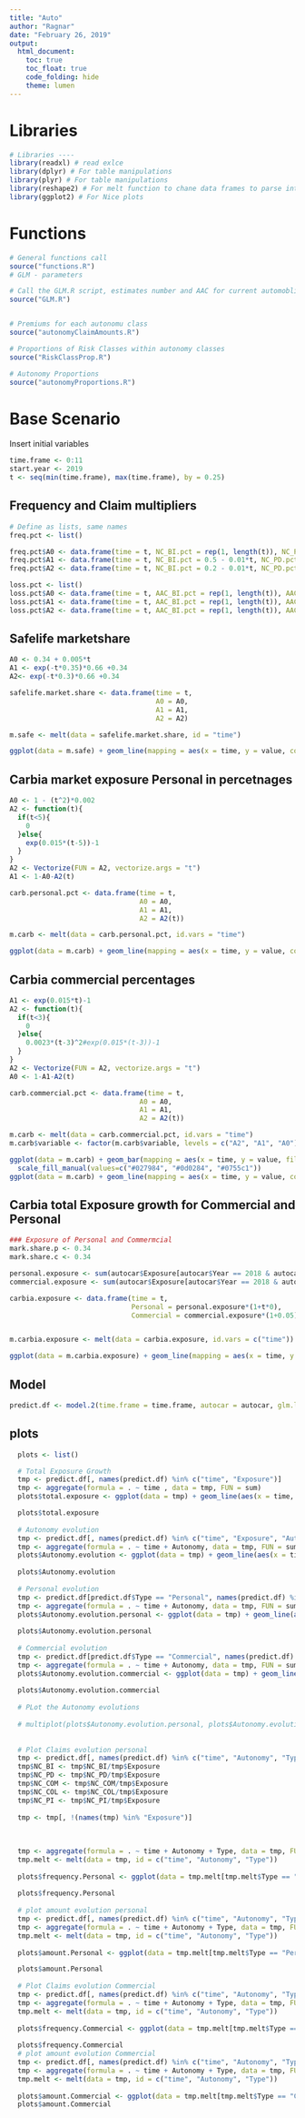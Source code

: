 ```yaml
---
title: "Auto"
author: "Ragnar"
date: "February 26, 2019"
output: 
  html_document:
    toc: true
    toc_float: true
    code_folding: hide
    theme: lumen
---
```


# Libraries

```r
# Libraries ----
library(readxl) # read exlce
library(dplyr) # For table manipulations
library(plyr) # For table manipulations
library(reshape2) # For melt function to chane data frames to parse into ggplot functions
library(ggplot2) # For Nice plots
```

# Functions
```r


# General functions call
source("functions.R")
# GLM - parameters

# Call the GLM.R script, estimates number and AAC for current automoblies. Also
source("GLM.R")


# Premiums for each autonomu class
source("autonomyClaimAmounts.R")

# Proportions of Risk Classes within autonomy classes
source("RiskClassProp.R")

# Autonomy Proportions
source("autonomyProportions.R")

```


# Base Scenario

Insert initial variables

```r
time.frame <- 0:11
start.year <- 2019
t <- seq(min(time.frame), max(time.frame), by = 0.25)
```


## Frequency and Claim multipliers
```r
# Define as lists, same names 
freq.pct <- list()

freq.pct$A0 <- data.frame(time = t, NC_BI.pct = rep(1, length(t)), NC_PD.pct = rep(1, length(t)), NC_COM.pct = rep(1, length(t)), NC_COL.pct = rep(1, length(t)), NC_PI.pct = rep(1, length(t)))
freq.pct$A1 <- data.frame(time = t, NC_BI.pct = 0.5 - 0.01*t, NC_PD.pct = 0.5 - 0.01*t, NC_COM.pct = rep(1, length(t)), NC_COL.pct = 0.5 - 0.01*t, NC_PI.pct = 0.5 - 0.01*t)
freq.pct$A2 <- data.frame(time = t, NC_BI.pct = 0.2 - 0.01*t, NC_PD.pct = 0.2 - 0.01*t, NC_COM.pct = rep(1, length(t)), NC_COL.pct = 0.2 - 0.01*t, NC_PI.pct = 0.2 - 0.01*t)

loss.pct <- list()
loss.pct$A0 <- data.frame(time = t, AAC_BI.pct = rep(1, length(t)), AAC_PD.pct = rep(1, length(t)), AAC_COM.pct = rep(1, length(t)), AAC_COL.pct = rep(1, length(t)), AAC_PI.pct = rep(1, length(t)))
loss.pct$A1 <- data.frame(time = t, AAC_BI.pct = rep(1, length(t)), AAC_PD.pct = rep(1, length(t)), AAC_COM.pct = rep(1.3, length(t)), AAC_COL.pct = rep(1.3, length(t)), AAC_PI.pct = rep(1, length(t)))
loss.pct$A2 <- data.frame(time = t, AAC_BI.pct = rep(1, length(t)), AAC_PD.pct = rep(1, length(t)), AAC_COM.pct = rep(1.5, length(t)), AAC_COL.pct = rep(1.5, length(t)), AAC_PI.pct = rep(1, length(t)))

```


## Safelife marketshare

```r
A0 <- 0.34 + 0.005*t
A1 <- exp(-t*0.35)*0.66 +0.34
A2<- exp(-t*0.3)*0.66 +0.34

safelife.market.share <- data.frame(time = t,
                                    A0 = A0,
                                    A1 = A1,
                                    A2 = A2)

m.safe <- melt(data = safelife.market.share, id = "time")

ggplot(data = m.safe) + geom_line(mapping = aes(x = time, y = value, color = variable))


```



## Carbia market exposure Personal in percetnages

```r

A0 <- 1 - (t^2)*0.002
A2 <- function(t){
  if(t<5){
    0
  }else{
    exp(0.015*(t-5))-1
  }
}
A2 <- Vectorize(FUN = A2, vectorize.args = "t")
A1 <- 1-A0-A2(t)

carb.personal.pct <- data.frame(time = t,
                                A0 = A0,
                                A1 = A1,
                                A2 = A2(t))

m.carb <- melt(data = carb.personal.pct, id.vars = "time")

ggplot(data = m.carb) + geom_line(mapping = aes(x = time, y = value, color = variable))


```

## Carbia commercial percentages

```r
A1 <- exp(0.015*t)-1
A2 <- function(t){
  if(t<3){
    0
  }else{
    0.0023*(t-3)^2#exp(0.015*(t-3))-1
  }
}
A2 <- Vectorize(FUN = A2, vectorize.args = "t")
A0 <- 1-A1-A2(t)

carb.commercial.pct <- data.frame(time = t,
                                A0 = A0,
                                A1 = A1,
                                A2 = A2(t))

m.carb <- melt(data = carb.commercial.pct, id.vars = "time")
m.carb$variable <- factor(m.carb$variable, levels = c("A2", "A1", "A0"), ordered = T)

ggplot(data = m.carb) + geom_bar(mapping = aes(x = time, y = value, fill = variable) , stat = "identity") + 
  scale_fill_manual(values=c("#027984", "#0d0284", "#0755c1"))
ggplot(data = m.carb) + geom_line(mapping = aes(x = time, y = value, color = variable))

```


## Carbia total Exposure growth for Commercial and Personal

```r
### Exposure of Personal and Commermcial
mark.share.p <- 0.34
mark.share.c <- 0.34

personal.exposure <- sum(autocar$Exposure[autocar$Year == 2018 & autocar$Qtr == 4 & autocar$Type == "Personal"])/mark.share.p
commercial.exposure <- sum(autocar$Exposure[autocar$Year == 2018 & autocar$Qtr == 4 & autocar$Type == "Commercial"])/mark.share.c 

carbia.exposure <- data.frame(time = t,
                              Personal = personal.exposure*(1+t*0),
                              Commercial = commercial.exposure*(1+0.05)^t)


m.carbia.exposure <- melt(data = carbia.exposure, id.vars = c("time"))

ggplot(data = m.carbia.exposure) + geom_line(mapping = aes(x = time, y = value, color = variable))


```


## Model


```r


predict.df <- model.2(time.frame = time.frame, autocar = autocar, glm.list = glm$rd, safelife.market.share = safelife.market.share, carbia.exposure = carbia.exposure, carb.commercial.pct = carb.commercial.pct, carb.personal.pct = carb.personal.pct, freq.pct = freq.pct, loss.pct = loss.pct)


```



## plots
```r
  plots <- list()

  # Total Exposure Growth
  tmp <- predict.df[, names(predict.df) %in% c("time", "Exposure")]
  tmp <- aggregate(formula = . ~ time , data = tmp, FUN = sum)
  plots$total.exposure <- ggplot(data = tmp) + geom_line(aes(x = time, y = Exposure)) + ggtitle("Total Exposure evolution") + theme(plot.title = element_text(size = 10))

  plots$total.exposure
  
  # Autonomy evolution
  tmp <- predict.df[, names(predict.df) %in% c("time", "Exposure", "Autonomy")]
  tmp <- aggregate(formula = . ~ time + Autonomy, data = tmp, FUN = sum)
  plots$Autonomy.evolution <- ggplot(data = tmp) + geom_line(aes(x = time, y = Exposure, color = Autonomy)) + ggtitle("Total Autonomy evolution") + theme(plot.title = element_text(size = 10))
  
  plots$Autonomy.evolution
  
  # Personal evolution
  tmp <- predict.df[predict.df$Type == "Personal", names(predict.df) %in% c("time", "Exposure", "Autonomy")]
  tmp <- aggregate(formula = . ~ time + Autonomy, data = tmp, FUN = sum)
  plots$Autonomy.evolution.personal <- ggplot(data = tmp) + geom_line(aes(x = time, y = Exposure, color = Autonomy)) + ggtitle("Total Autonomy evolution for personal") + theme(plot.title = element_text(size = 10))
  
  plots$Autonomy.evolution.personal
  
  # Commercial evolution
  tmp <- predict.df[predict.df$Type == "Commercial", names(predict.df) %in% c("time", "Exposure", "Autonomy")]
  tmp <- aggregate(formula = . ~ time + Autonomy, data = tmp, FUN = sum)
  plots$Autonomy.evolution.commercial <- ggplot(data = tmp) + geom_line(aes(x = time, y = Exposure, color = Autonomy)) + ggtitle("Total Autonomy commercial") + theme(plot.title = element_text(size = 10))
  
  plots$Autonomy.evolution.commercial
  
  # PLot the Autonomy evolutions
  
  # multiplot(plots$Autonomy.evolution.personal, plots$Autonomy.evolution, plots$Autonomy.evolution.commercial, cols = 2)
  
  
  # Plot Claims evolution personal
  tmp <- predict.df[, names(predict.df) %in% c("time", "Autonomy", "Type", "NC_BI", "NC_PD", "NC_COM", "NC_COL", "NC_PI", "Exposure")]
  tmp$NC_BI <- tmp$NC_BI/tmp$Exposure
  tmp$NC_PD <- tmp$NC_PD/tmp$Exposure
  tmp$NC_COM <- tmp$NC_COM/tmp$Exposure
  tmp$NC_COL <- tmp$NC_COL/tmp$Exposure
  tmp$NC_PI <- tmp$NC_PI/tmp$Exposure
  
  tmp <- tmp[, !(names(tmp) %in% "Exposure")]
  
  
  
  tmp <- aggregate(formula = . ~ time + Autonomy + Type, data = tmp, FUN = mean)
  tmp.melt <- melt(data = tmp, id = c("time", "Autonomy", "Type"))
  
  plots$frequency.Personal <- ggplot(data = tmp.melt[tmp.melt$Type == "Personal", ]) + geom_line(mapping = aes(x = time, y = value, color = Autonomy)) + facet_wrap(facets = . ~ variable, scales = "free") + ggtitle("Personal frequency evolution aggregated With mean")
  
  plots$frequency.Personal
  
  # plot amount evolution personal
  tmp <- predict.df[, names(predict.df) %in% c("time", "Autonomy", "Type", "AAC_BI", "AAC_PD", "AAC_COM", "AAC_COL", "AAC_PI")]
  tmp <- aggregate(formula = . ~ time + Autonomy + Type, data = tmp, FUN = mean)
  tmp.melt <- melt(data = tmp, id = c("time", "Autonomy", "Type"))
  
  plots$amount.Personal <- ggplot(data = tmp.melt[tmp.melt$Type == "Personal", ]) + geom_line(mapping = aes(x = time, y = value, color = Autonomy)) + facet_wrap(facets = . ~ variable, scales = "free") + ggtitle("Personal mount evolution aggregated With mean")

  plots$amount.Personal
  
  # Plot Claims evolution Commercial
  tmp <- predict.df[, names(predict.df) %in% c("time", "Autonomy", "Type", "NC_BI", "NC_PD", "NC_COM", "NC_COL", "NC_PI")]
  tmp <- aggregate(formula = . ~ time + Autonomy + Type, data = tmp, FUN = mean)
  tmp.melt <- melt(data = tmp, id = c("time", "Autonomy", "Type"))
  
  plots$frequency.Commercial <- ggplot(data = tmp.melt[tmp.melt$Type == "Commercial", ]) + geom_line(mapping = aes(x = time, y = value, color = Autonomy)) + facet_wrap(facets = . ~ variable, scales = "free") + ggtitle("Commercial frequency evolution aggregated With mean")
  
  plots$frequency.Commercial
  # plot amount evolution Commercial
  tmp <- predict.df[, names(predict.df) %in% c("time", "Autonomy", "Type", "AAC_BI", "AAC_PD", "AAC_COM", "AAC_COL", "AAC_PI")]
  tmp <- aggregate(formula = . ~ time + Autonomy + Type, data = tmp, FUN = sum)
  tmp.melt <- melt(data = tmp, id = c("time", "Autonomy", "Type"))
  
  plots$amount.Commercial <- ggplot(data = tmp.melt[tmp.melt$Type == "Commercial", ]) + geom_line(mapping = aes(x = time, y = value, color = Autonomy)) + facet_wrap(facets = . ~ variable, scales = "free") + ggtitle("Commercial amount evolution aggregated With mean")
  plots$amount.Commercial
  
 
  
```












